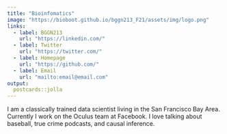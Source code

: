```yaml
---
title: "Bioinfomatics"
image: "https://bioboot.github.io/bggn213_F21/assets/img/logo.png"
links:
  - label: BGGN213
    url: "https://linkedin.com/"
  - label: Twitter
    url: "https://twitter.com/"
  - label: Homepage
    url: "https://github.com/"
  - label: Email
    url: "mailto:email@email.com"
output:
  postcards::jolla
---
```

 
I am a classically trained data scientist living in the San Francisco Bay Area. 
Currently I work on the Oculus team at Facebook. I love talking about baseball, 
true crime podcasts, and causal inference.
